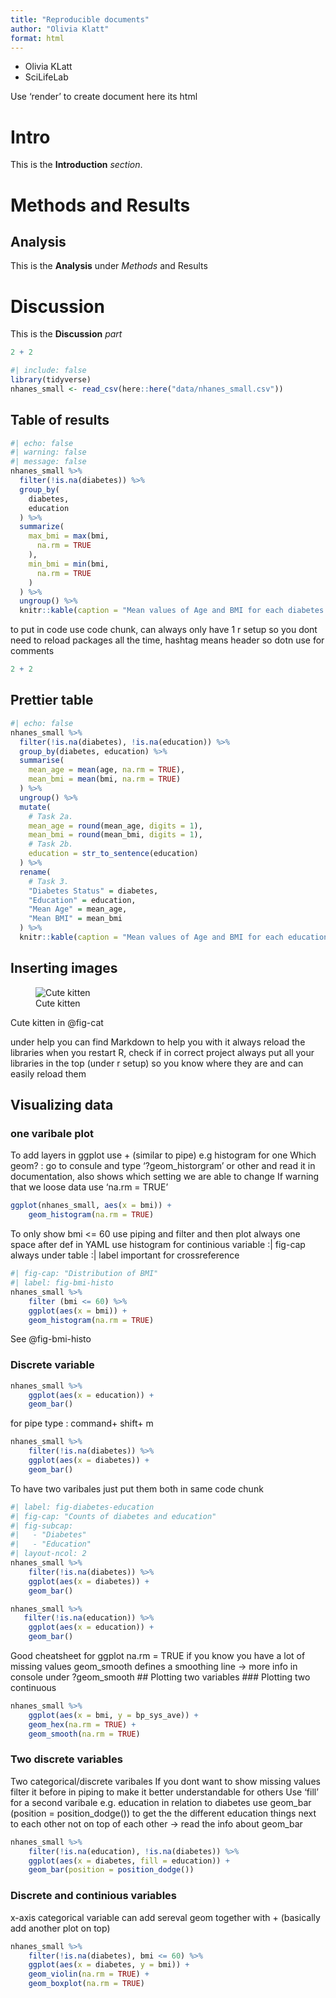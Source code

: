 ```yaml
---
title: "Reproducible documents"
author: "Olivia Klatt"
format: html
---
```


- Olivia KLatt
- SciLifeLab

Use 'render' to create document here its html

# Intro
This is the **Introduction** *section*.

# Methods and Results 
## Analysis
This is the **Analysis** under *Methods* and Results

# Discussion
This is the **Discussion** *part*

```r
2 + 2
```


```r
#| include: false
library(tidyverse)
nhanes_small <- read_csv(here::here("data/nhanes_small.csv"))
```

## Table of results

```r
#| echo: false
#| warning: false
#| message: false
nhanes_small %>%
  filter(!is.na(diabetes)) %>%
  group_by(
    diabetes,
    education
  ) %>%
  summarize(
    max_bmi = max(bmi,
      na.rm = TRUE
    ),
    min_bmi = min(bmi,
      na.rm = TRUE
    )
  ) %>%
  ungroup() %>%
  knitr::kable(caption = "Mean values of Age and BMI for each diabetes and education status")
```


to put in code use code chunk, can always only have 1 r setup so you dont need to reload packages all the time, hashtag means header so dotn use for comments


```r
2 + 2
```

## Prettier table
```r
#| echo: false
nhanes_small %>%
  filter(!is.na(diabetes), !is.na(education)) %>%
  group_by(diabetes, education) %>%
  summarise(
    mean_age = mean(age, na.rm = TRUE),
    mean_bmi = mean(bmi, na.rm = TRUE)
  ) %>%
  ungroup() %>%
  mutate(
    # Task 2a.
    mean_age = round(mean_age, digits = 1),
    mean_bmi = round(mean_bmi, digits = 1),
    # Task 2b.
    education = str_to_sentence(education)
  ) %>%
  rename(
    # Task 3.
    "Diabetes Status" = diabetes,
    "Education" = education,
    "Mean Age" = mean_age,
    "Mean BMI" = mean_bmi
  ) %>%
  knitr::kable(caption = "Mean values of Age and BMI for each education and diabetes status.")
```

## Inserting images
![Cute kitten](images/Kitten.png){#fig-cat}

Cute kitten in @fig-cat

under help you can find Markdown to help you with it
always reload the libraries when you restart R, check if in correct project 
always put all your libraries in the top (under r setup) so you know where they are and can easily reload them

## Visualizing data
### one varibale plot
To add layers in ggplot use + (similar to pipe) e.g histogram for one 
Which geom? : go to consule and type '?geom_historgram' or other and read it in documentation, also shows which setting we are able to change
If warning that we loose data use 'na.rm = TRUE'
```r
ggplot(nhanes_small, aes(x = bmi)) + 
    geom_histogram(na.rm = TRUE)

```
To only show bmi <= 60 use piping and filter and then plot
always one space after def in YAML 
use histogram for continious variable
:| fig-cap always under table
:| label important for crossreference
```r
#| fig-cap: "Distribution of BMI"
#| label: fig-bmi-histo
nhanes_small %>% 
    filter (bmi <= 60) %>% 
    ggplot(aes(x = bmi)) + 
    geom_histogram(na.rm = TRUE)
```
See @fig-bmi-histo

### Discrete variable 

```r
nhanes_small %>% 
    ggplot(aes(x = education)) +
    geom_bar()
```
for pipe type : command+ shift+ m
```r
nhanes_small %>% 
    filter(!is.na(diabetes)) %>% 
    ggplot(aes(x = diabetes)) +
    geom_bar()
```

To have two varibales just put them both in same code chunk

```r
#| label: fig-diabetes-education
#| fig-cap: "Counts of diabetes and education"
#| fig-subcap:
#|   - "Diabetes"
#|   - "Education"
#| layout-ncol: 2
nhanes_small %>% 
    filter(!is.na(diabetes)) %>% 
    ggplot(aes(x = diabetes)) +
    geom_bar()

nhanes_small %>% 
   filter(!is.na(education)) %>% 
    ggplot(aes(x = education)) +
    geom_bar()
```
Good cheatsheet for ggplot
na.rm = TRUE if you know you have a lot of missing values 
geom_smooth defines a smoothing line -> more info in console under ?geom_smooth
## Plotting two variables
### Plotting two continuous 
```r
nhanes_small %>% 
    ggplot(aes(x = bmi, y = bp_sys_ave)) + 
    geom_hex(na.rm = TRUE) +
    geom_smooth(na.rm = TRUE)
```

### Two discrete variables 
Two categorical/discrete varibales
If you dont want to show missing values filter it before in piping to make it better understandable for others
Use 'fill' for a second varibale e.g. education in relation to diabetes
use geom_bar (position = position_dodge()) to get the the different education things next to each other not on top of each other -> read the info about geom_bar
```r
nhanes_small %>% 
    filter(!is.na(education), !is.na(diabetes)) %>% 
    ggplot(aes(x = diabetes, fill = education)) + 
    geom_bar(position = position_dodge())
```


### Discrete and continious variables 
x-axis categorical variable
can add sereval geom together with + (basically add another plot on top)
```r
nhanes_small %>% 
    filter(!is.na(diabetes), bmi <= 60) %>% 
    ggplot(aes(x = diabetes, y = bmi)) + 
    geom_violin(na.rm = TRUE) +
    geom_boxplot(na.rm = TRUE)
```


